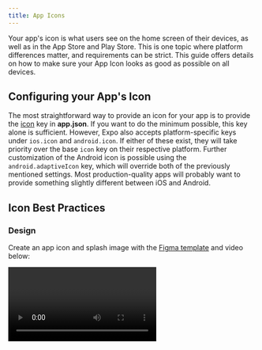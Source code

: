 ```yaml
---
title: App Icons
---
```



Your app's icon is what users see on the home screen of their devices, as well as in the App Store and Play Store. This is one topic where platform differences matter, and requirements can be strict. This guide offers details on how to make sure your App Icon looks as good as possible on all devices.

## Configuring your App's Icon

The most straightforward way to provide an icon for your app is to provide the [icon](../workflow/configuration.mdx#icon) key in **app.json**. If you want to do the minimum possible, this key alone is sufficient. However, Expo also accepts platform-specific keys under `ios.icon` and `android.icon`. If either of these exist, they will take priority over the base `icon` key on their respective platform. Further customization of the Android icon is possible using the `android.adaptiveIcon` key, which will override both of the previously mentioned settings. Most production-quality apps will probably want to provide something slightly different between iOS and Android.

## Icon Best Practices

### Design

Create an app icon and splash image with the [Figma template](https://www.figma.com/community/file/1155362909441341285) and video below:

<Video url="https://youtu.be/QSNkU7v0MPc" />

### iOS

- The icon you use for iOS should follow the [Apple Human Interface Guidelines](https://developer.apple.com/ios/human-interface-guidelines/icons-and-images/app-icon/) for iOS Icons.
- Use a png file.
- 1024x1024 is a good size. If you have an Expo managed project, [EAS Build](/build/setup.mdx) will generate the other sizes for you. If you have a bare workflow project, you should generate the icons on your own. The largest size EAS Build generates is 1024x1024.
- The icon must be exactly square, i.e. a 1023x1024 icon is not valid.
- Make sure the icon fills the whole square, with no rounded corners or other transparent pixels. The operating system will mask your icon when appropriate.

### Android

- The Android Adaptive Icon is formed from two separate layers -- a foreground image and a background color or image. This allows the OS to mask the icon into different shapes and also support visual effects.
- The design you provide should follow the [Android Adaptive Icon Guidelines](https://developer.android.com/guide/practices/ui_guidelines/icon_design_adaptive) for launcher icons.
- Use png files.
- Use the `android.adaptiveIcon.foregroundImage` field in **app.json** to specify your foreground image.
- The default background color is white; to specify a different background color, use the `android.adaptiveIcon.backgroundColor` field. You can instead specify a background image using the `android.adaptiveIcon.backgroundImage` field; ensure that it has the same dimensions as your foreground image.
- You may also want to provide a separate icon for older Android devices that do not support Adaptive Icons; you can do so with the `android.icon` field. This single icon would probably be a combination of your foreground and background layers.
- You may still want to follow some of the [Apple best practices](https://developer.apple.com/ios/human-interface-guidelines/icons-and-images/app-icon/) to ensure your icon looks professional, such as testing your icon on different wallpapers, and avoiding text besides your product's wordmark.
- Provide something that's at least 512x512 pixels. Since you already need 1024x1024 for iOS, it won't hurt to just provide that here as well.

### Expo Go and Web

- If your app contains `privacy: public` in [app.json](../workflow/configuration.mdx), it will show up on your expo.dev profile. We will mask your icon to have rounded corners in that circumstance, so if it already looks reasonable on iOS, it will probably look good here as well.
